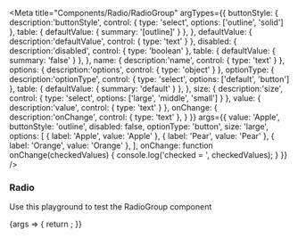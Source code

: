 

<Meta
  title="Components/Radio/RadioGroup"
  argTypes={{
    buttonStyle: { 
      description:'buttonStyle', 
      control: {
        type: 'select',
        options: ['outline', 'solid']
      },
      table: {
        defaultValue: {
          summary: '[outline]'
        }
      },
    },
    defaultValue: {
      description:'defaultValue', 
      control: {
        type: 'text'
      }
    },
    disabled: {
      description:'disabled', 
      control: {
        type: 'boolean'
      },
      table: {
        defaultValue: {
          summary: 'false'
        }
      },
    },
    name: {
      description:'name', 
      control: {
        type: 'text'
      }
    },  
    options: {
      description:'options', 
      control: {
        type: 'object'
      }
    }, 
    optionType: {
      description:'optionType', 
      control: {
        type: 'select',
        options: ['default', 'button']
      },
      table: {
        defaultValue: {
          summary: 'default'
        }
      },
    }, 
    size: {
      description:'size', 
      control: {
        type: 'select',
        options: ['large', 'middle', 'small']
      }
    }, 
    value: {
      description:'value', 
      control: {
        type: 'text'
      }
    }, 
    onChange: {
      description:'onChange', 
      control: {
        type: 'text'
      },
    }
  }}
  args={{
    value: 'Apple',
    buttonStyle: 'outline',
    disabled: false,
    optionType: 'button',
    size: 'large',
    options: [
      { label: 'Apple', value: 'Apple' },
      { label: 'Pear', value: 'Pear' },
      { label: 'Orange', value: 'Orange' },
    ],
    onChange: function onChange(checkedValues) {
      console.log('checked = ', checkedValues);
    }
  }}
/>

### Radio

Use this playground to test the RadioGroup component

<Canvas>
  <Story name="Standard">
    {args => {
      return <RadioGroup {...args} />;
    }}
  </Story>
</Canvas>

<ArgsTable story="Standard" />